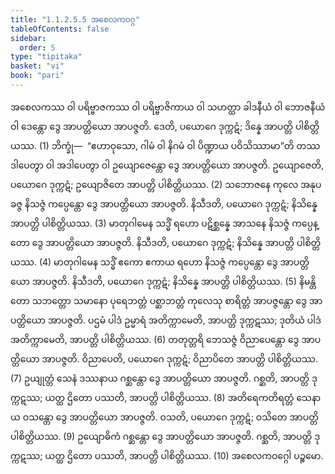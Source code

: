 ```yaml
---
title: "1.1.2.5.5 အစေလကဝဂ္ဂ"
tableOfContents: false
sidebar:
  order: 5
type: "tipitaka"
basket: "vi"
book: "pari"
---
```



<DynamicBreadcrumb />

<Division number="169" book="pari">

<Paragraph number="429" book="pari">
အစေလကဿ ဝါ ပရိဗ္ဗာဇကဿ ဝါ ပရိဗ္ဗာဇိကာယ ဝါ သဟတ္ထာ ခါဒနီယံ ဝါ ဘောဇနီယံ ဝါ ဒေန္တော ဒွေ အာပတ္တိယော အာပဇ္ဇတိ. ဒေတိ, ပယောဂေ ဒုက္ကဋံ; ဒိန္နေ အာပတ္တိ ပါစိတ္တိယဿ. (1)
</Paragraph>

<Paragraph number="430" book="pari">
ဘိက္ခုံ—  “ဧဟာဝုသော, ဂါမံ ဝါ နိဂမံ ဝါ ပိဏ္ဍာယ ပဝိသိဿာမာ”တိ တဿ ဒါပေတွာ ဝါ အဒါပေတွာ ဝါ ဥယျောဇေန္တော ဒွေ အာပတ္တိယော အာပဇ္ဇတိ. ဥယျောဇေတိ, ပယောဂေ ဒုက္ကဋံ; ဥယျောဇိတေ အာပတ္တိ ပါစိတ္တိယဿ. (2)
</Paragraph>

<Paragraph number="431" book="pari">
သဘောဇနေ ကုလေ အနုပခဇ္ဇ နိသဇ္ဇံ ကပ္ပေန္တော ဒွေ အာပတ္တိယော အာပဇ္ဇတိ. နိသီဒတိ, ပယောဂေ ဒုက္ကဋံ; နိသိန္နေ အာပတ္တိ ပါစိတ္တိယဿ. (3)
</Paragraph>

<Paragraph number="432" book="pari">
မာတုဂါမေန သဒ္ဓိံ ရဟော ပဋိစ္ဆန္နေ အာသနေ နိသဇ္ဇံ ကပ္ပေန္တော ဒွေ အာပတ္တိယော အာပဇ္ဇတိ. နိသီဒတိ, ပယောဂေ ဒုက္ကဋံ; နိသိန္နေ အာပတ္တိ ပါစိတ္တိယဿ. (4)
</Paragraph>

<Paragraph number="433" book="pari">
မာတုဂါမေန သဒ္ဓိံ ဧကော ဧကာယ ရဟော နိသဇ္ဇံ ကပ္ပေန္တော ဒွေ အာပတ္တိယော အာပဇ္ဇတိ. နိသီဒတိ, ပယောဂေ ဒုက္ကဋံ; နိသိန္နေ အာပတ္တိ ပါစိတ္တိယဿ. (5)
</Paragraph>

<Paragraph number="434" book="pari">
နိမန္တိတော သဘတ္တော သမာနော ပုရေဘတ္တံ ပစ္ဆာဘတ္တံ ကုလေသု စာရိတ္တံ အာပဇ္ဇန္တော ဒွေ အာပတ္တိယော အာပဇ္ဇတိ. ပဌမံ ပါဒံ ဥမ္မာရံ အတိက္ကာမေတိ, အာပတ္တိ ဒုက္ကဋဿ; ဒုတိယံ ပါဒံ အတိက္ကာမေတိ, အာပတ္တိ ပါစိတ္တိယဿ. (6)
</Paragraph>

<Paragraph number="435" book="pari">
တတုတ္တရိ ဘေသဇ္ဇံ ဝိညာပေန္တော ဒွေ အာပတ္တိယော အာပဇ္ဇတိ. ဝိညာပေတိ, ပယောဂေ ဒုက္ကဋံ; ဝိညာပိတေ အာပတ္တိ ပါစိတ္တိယဿ. (7)
</Paragraph>

<Paragraph number="436" book="pari">
ဥယျုတ္တံ သေနံ ဒဿနာယ ဂစ္ဆန္တော ဒွေ အာပတ္တိယော အာပဇ္ဇတိ. ဂစ္ဆတိ, အာပတ္တိ ဒုက္ကဋဿ; ယတ္ထ ဌိတော ပဿတိ, အာပတ္တိ ပါစိတ္တိယဿ. (8)
</Paragraph>

<Paragraph number="437" book="pari">
အတိရေကတိရတ္တံ သေနာယ ဝသန္တော ဒွေ အာပတ္တိယော အာပဇ္ဇတိ. ဝသတိ, ပယောဂေ ဒုက္ကဋံ; ဝသိတေ အာပတ္တိ ပါစိတ္တိယဿ. (9)
</Paragraph>

<Paragraph number="438" book="pari">
ဥယျောဓိကံ ဂစ္ဆန္တော ဒွေ အာပတ္တိယော အာပဇ္ဇတိ. ဂစ္ဆတိ, အာပတ္တိ ဒုက္ကဋဿ; ယတ္ထ ဌိတော ပဿတိ, အာပတ္တိ ပါစိတ္တိယဿ. (10)

</Paragraph>
</Division>

<Paragraph number="439" type="center" book="pari">
အစေလကဝဂ္ဂေါ ပဉ္စမော.
</Paragraph>